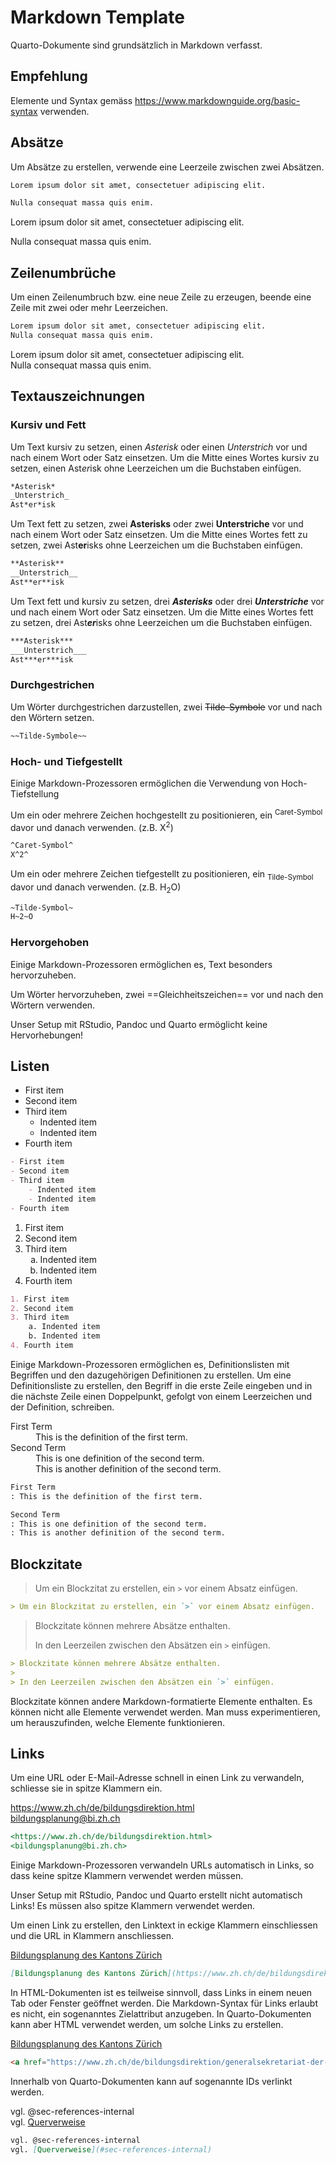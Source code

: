 # Markdown Template

Quarto-Dokumente sind grundsätzlich in Markdown verfasst.

::: {.callout-note}
## Empfehlung

Elemente und Syntax gemäss <https://www.markdownguide.org/basic-syntax> verwenden.
:::

## Absätze

Um Absätze zu erstellen, verwende eine Leerzeile zwischen zwei Absätzen.

```md
Lorem ipsum dolor sit amet, consectetuer adipiscing elit.

Nulla consequat massa quis enim.
```

Lorem ipsum dolor sit amet, consectetuer adipiscing elit.

Nulla consequat massa quis enim.

## Zeilenumbrüche

Um einen Zeilenumbruch bzw. eine neue Zeile zu erzeugen, beende eine Zeile mit zwei oder mehr Leerzeichen.

```md
Lorem ipsum dolor sit amet, consectetuer adipiscing elit.  
Nulla consequat massa quis enim.
```

Lorem ipsum dolor sit amet, consectetuer adipiscing elit.   
Nulla consequat massa quis enim.

## Textauszeichnungen

### Kursiv und Fett

Um Text kursiv zu setzen, einen *Asterisk* oder einen _Unterstrich_ vor und nach einem Wort oder Satz einsetzen. Um die Mitte eines Wortes kursiv zu setzen, einen Ast*er*isk ohne Leerzeichen um die Buchstaben einfügen.

```md
*Asterisk*
_Unterstrich_
Ast*er*isk
```

Um Text fett zu setzen, zwei **Asterisks** oder zwei __Unterstriche__ vor und nach einem Wort oder Satz einsetzen. Um die Mitte eines Wortes fett zu setzen, zwei Ast**er**isks ohne Leerzeichen um die Buchstaben einfügen.

```md
**Asterisk**
__Unterstrich__
Ast**er**isk
```

Um Text fett und kursiv zu setzen, drei ***Asterisks*** oder drei ___Unterstriche___ vor und nach einem Wort oder Satz einsetzen. Um die Mitte eines Wortes fett zu setzen, drei Ast***er***isks ohne Leerzeichen um die Buchstaben einfügen.

```md
***Asterisk***
___Unterstrich___
Ast***er***isk
```

### Durchgestrichen

Um Wörter durchgestrichen darzustellen, zwei ~~Tilde-Symbole~~ vor und nach den Wörtern setzen.

```md
~~Tilde-Symbole~~
```

### Hoch- und Tiefgestellt

Einige Markdown-Prozessoren ermöglichen die Verwendung von Hoch- Tiefstellung

Um ein oder mehrere Zeichen hochgestellt zu positionieren, ein ^Caret-Symbol^ davor und danach verwenden. (z.B. X^2^)

```md
^Caret-Symbol^
X^2^
```

Um ein oder mehrere Zeichen tiefgestellt zu positionieren, ein ~Tilde-Symbol~ davor und danach verwenden. (z.B. H~2~O)

```md
~Tilde-Symbol~
H~2~O
```

### Hervorgehoben

Einige Markdown-Prozessoren ermöglichen es, Text besonders hervorzuheben.

Um Wörter hervorzuheben, zwei ==Gleichheitszeichen== vor und nach den Wörtern verwenden.

:::{.callout-caution}
Unser Setup mit RStudio, Pandoc und Quarto ermöglicht keine Hervorhebungen!
:::

## Listen

- First item
- Second item
- Third item
    - Indented item
    - Indented item
- Fourth item

```md
- First item
- Second item
- Third item
    - Indented item
    - Indented item
- Fourth item
```

1. First item
2. Second item
3. Third item
    a. Indented item
    b. Indented item
4. Fourth item

```md
1. First item
2. Second item
3. Third item
    a. Indented item
    b. Indented item
4. Fourth item
```

Einige Markdown-Prozessoren ermöglichen es, Definitionslisten mit Begriffen und den dazugehörigen Definitionen zu erstellen. Um eine Definitionsliste zu erstellen, den Begriff in die erste Zeile eingeben und in die nächste Zeile einen Doppelpunkt, gefolgt von einem Leerzeichen und der Definition, schreiben.

First Term
: This is the definition of the first term.

Second Term
: This is one definition of the second term.
: This is another definition of the second term.

```md
First Term
: This is the definition of the first term.

Second Term
: This is one definition of the second term.
: This is another definition of the second term.
```

## Blockzitate

> Um ein Blockzitat zu erstellen, ein `>` vor einem Absatz einfügen.

```md
> Um ein Blockzitat zu erstellen, ein `>` vor einem Absatz einfügen.
```

> Blockzitate können mehrere Absätze enthalten.
> 
> In den Leerzeilen zwischen den Absätzen ein `>` einfügen.

```md
> Blockzitate können mehrere Absätze enthalten.
> 
> In den Leerzeilen zwischen den Absätzen ein `>` einfügen.
```

Blockzitate können andere Markdown-formatierte Elemente enthalten. Es können nicht alle Elemente verwendet werden. Man muss experimentieren, um herauszufinden, welche Elemente funktionieren.

## Links

Um eine URL oder E-Mail-Adresse schnell in einen Link zu verwandeln, schliesse sie in spitze Klammern ein.

<https://www.zh.ch/de/bildungsdirektion.html>  
<bildungsplanung@bi.zh.ch>

```md
<https://www.zh.ch/de/bildungsdirektion.html>
<bildungsplanung@bi.zh.ch>
```

Einige Markdown-Prozessoren verwandeln URLs automatisch in Links, so dass keine spitze Klammern verwendet werden müssen.

:::{.callout-caution}
Unser Setup mit RStudio, Pandoc und Quarto erstellt nicht automatisch Links! Es müssen also spitze Klammern verwendet werden.
:::

Um einen Link zu erstellen, den Linktext in eckige Klammern einschliessen und die URL in Klammern anschliessen.

[Bildungsplanung des Kantons Zürich](https://www.zh.ch/de/bildungsdirektion/generalsekretariat-der-bildungsdirektion/bildungsplanung.html)

```markdown
[Bildungsplanung des Kantons Zürich](https://www.zh.ch/de/bildungsdirektion/generalsekretariat-der-bildungsdirektion/bildungsplanung.html)
```

In HTML-Dokumenten ist es teilweise sinnvoll, dass Links in einem neuen Tab oder Fenster geöffnet werden. Die Markdown-Syntax für Links erlaubt es nicht, ein sogenanntes Zielattribut anzugeben. In Quarto-Dokumenten kann aber HTML verwendet werden, um solche Links zu erstellen.

<a href="https://www.zh.ch/de/bildungsdirektion/generalsekretariat-der-bildungsdirektion/bildungsplanung.html" target="_blank">Bildungsplanung des Kantons Zürich</a>

```html
<a href="https://www.zh.ch/de/bildungsdirektion/generalsekretariat-der-bildungsdirektion/bildungsplanung.html" target="_blank">Bildungsplanung des Kantons Zürich</a>
```

Innerhalb von Quarto-Dokumenten kann auf sogenannte IDs verlinkt werden.

vgl. @sec-references-internal  
vgl. [Querverweise](#sec-references-internal)

```md
vgl. @sec-references-internal  
vgl. [Querverweise](#sec-references-internal)
```

